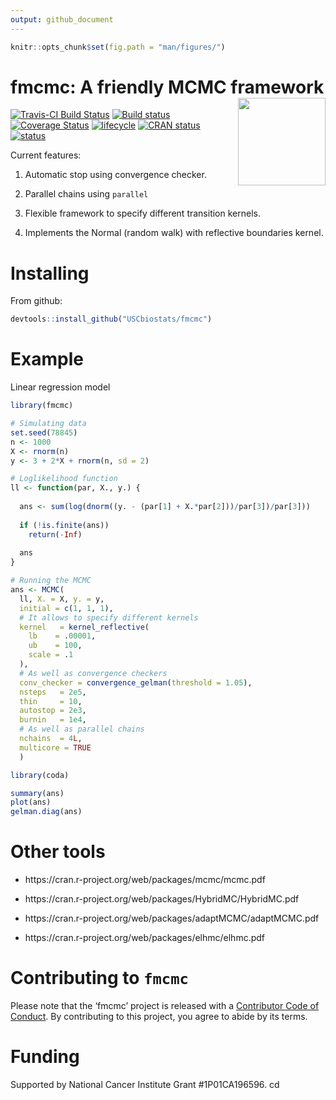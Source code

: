 ```yaml
---
output: github_document
---
```


```r
knitr::opts_chunk$set(fig.path = "man/figures/")
```


# fmcmc: A friendly MCMC framework <img src="man/figures/logo.png" align="right" height="140"/>

[![Travis-CI Build Status](https://travis-ci.org/USCbiostats/fmcmc.svg?branch=master)](https://travis-ci.org/USCbiostats/fmcmc)
[![Build status](https://ci.appveyor.com/api/projects/status/3x9qj7imvoijb1vf?svg=true)](https://ci.appveyor.com/project/gvegayon/fmcmc)
[![Coverage Status](https://img.shields.io/codecov/c/github/USCbiostats/fmcmc/master.svg)](https://codecov.io/github/USCbiostats/fmcmc?branch=master)
[![lifecycle](https://img.shields.io/badge/lifecycle-experimental-orange.svg)](https://www.tidyverse.org/lifecycle/#experimental)
[![CRAN status](https://www.r-pkg.org/badges/version/fmcmc)](https://cran.r-project.org/package=fmcmc)
 [![status](http://joss.theoj.org/papers/2e86b709451443990c1c6776ebb7f756/status.svg)](http://joss.theoj.org/papers/2e86b709451443990c1c6776ebb7f756)

Current features:

1.  Automatic stop using convergence checker.

2.  Parallel chains using `parallel`

3.  Flexible framework to specify different transition kernels.

4.  Implements the Normal (random walk) with reflective boundaries kernel.


# Installing

From github:

```r
devtools::install_github("USCbiostats/fmcmc")
```

# Example

Linear regression model

```r
library(fmcmc)

# Simulating data
set.seed(78845)
n <- 1000
X <- rnorm(n)
y <- 3 + 2*X + rnorm(n, sd = 2)

# Loglikelihood function
ll <- function(par, X., y.) {
  
  ans <- sum(log(dnorm((y. - (par[1] + X.*par[2]))/par[3])/par[3]))
  
  if (!is.finite(ans))
    return(-Inf)
  
  ans
}
```

```r
# Running the MCMC
ans <- MCMC(
  ll, X. = X, y. = y,
  initial = c(1, 1, 1),
  # It allows to specify different kernels
  kernel   = kernel_reflective(
    lb    = .00001,
    ub    = 100,
    scale = .1
  ),
  # As well as convergence checkers
  conv_checker = convergence_gelman(threshold = 1.05),
  nsteps   = 2e5,
  thin     = 10,
  autostop = 2e3,
  burnin   = 1e4,
  # As well as parallel chains
  nchains  = 4L,
  multicore = TRUE
  )
```

```r
library(coda)

summary(ans)
plot(ans)
gelman.diag(ans)
```


# Other tools

*   https://cran.r-project.org/web/packages/mcmc/mcmc.pdf

*   https://cran.r-project.org/web/packages/HybridMC/HybridMC.pdf

*   https://cran.r-project.org/web/packages/adaptMCMC/adaptMCMC.pdf

*   https://cran.r-project.org/web/packages/elhmc/elhmc.pdf

# Contributing to `fmcmc`

Please note that the 'fmcmc' project is released with a [Contributor Code of Conduct](CODE_OF_CONDUCT.md). By contributing to this project, you agree to abide by its terms.

# Funding

Supported by National Cancer Institute Grant #1P01CA196596.
cd 